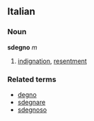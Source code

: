 ==Italian==
===Noun===
'''sdegno''' ''m''

# [[indignation]], [[resentment]]

===Related terms===
*[[degno]]
*[[sdegnare]]
*[[sdegnoso]]